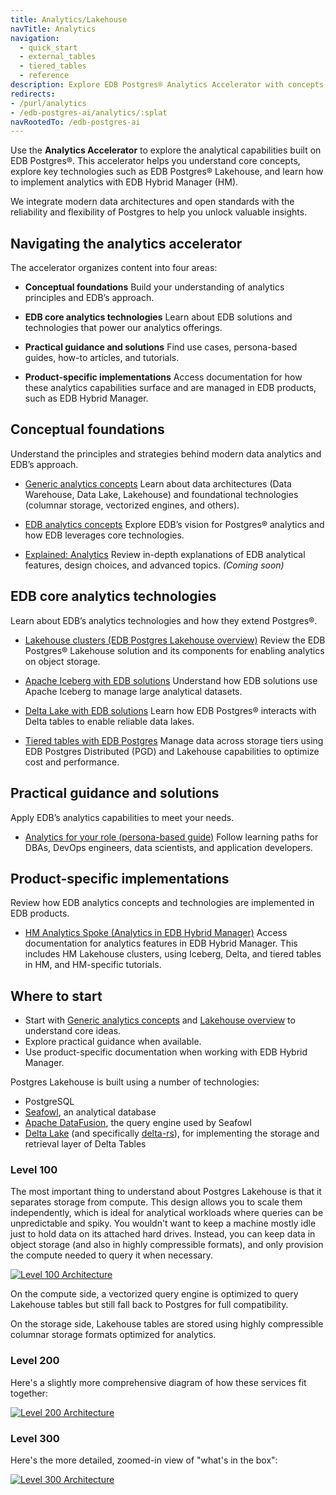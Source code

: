 ```yaml
---
title: Analytics/Lakehouse
navTitle: Analytics
navigation:
  - quick_start
  - external_tables
  - tiered_tables
  - reference
description: Explore EDB Postgres® Analytics Accelerator with concepts, tutorials, and reference material for Lakehouse and tiered tables.
redirects:
- /purl/analytics
- /edb-postgres-ai/analytics/:splat
navRootedTo: /edb-postgres-ai
---
```



Use the **Analytics Accelerator** to explore the analytical capabilities built on EDB Postgres®. This accelerator helps you understand core concepts, explore key technologies such as EDB Postgres® Lakehouse, and learn how to implement analytics with EDB Hybrid Manager (HM).

We integrate modern data architectures and open standards with the reliability and flexibility of Postgres to help you unlock valuable insights.

## Navigating the analytics accelerator

The accelerator organizes content into four areas:

- **Conceptual foundations**
Build your understanding of analytics principles and EDB’s approach.

- **EDB core analytics technologies**
Learn about EDB solutions and technologies that power our analytics offerings.

- **Practical guidance and solutions**
Find use cases, persona-based guides, how-to articles, and tutorials.

- **Product-specific implementations**
Access documentation for how these analytics capabilities surface and are managed in EDB products, such as EDB Hybrid Manager.

## Conceptual foundations

Understand the principles and strategies behind modern data analytics and EDB’s approach.

- [Generic analytics concepts](learn/explained/generic-concepts.mdx)
Learn about data architectures (Data Warehouse, Data Lake, Lakehouse) and foundational technologies (columnar storage, vectorized engines, and others).

- [EDB analytics concepts](learn/explained/analytics-concepts.mdx)
Explore EDB’s vision for Postgres® analytics and how EDB leverages core technologies.

- [Explained: Analytics](learn/explained)
Review in-depth explanations of EDB analytical features, design choices, and advanced topics. *(Coming soon)*

## EDB core analytics technologies

Learn about EDB’s analytics technologies and how they extend Postgres®.

- [Lakehouse clusters (EDB Postgres Lakehouse overview)](lakehouse)
Review the EDB Postgres® Lakehouse solution and its components for enabling analytics on object storage.

- [Apache Iceberg with EDB solutions](iceberg)
Understand how EDB solutions use Apache Iceberg to manage large analytical datasets.

- [Delta Lake with EDB solutions](delta_lake)
Learn how EDB Postgres® interacts with Delta tables to enable reliable data lakes.

- [Tiered tables with EDB Postgres](tiered_tables)
Manage data across storage tiers using EDB Postgres Distributed (PGD) and Lakehouse capabilities to optimize cost and performance.

## Practical guidance and solutions

Apply EDB’s analytics capabilities to meet your needs.

- [Analytics for your role (persona-based guide)](learn/personas)
Follow learning paths for DBAs, DevOps engineers, data scientists, and application developers.


## Product-specific implementations

Review how EDB analytics concepts and technologies are implemented in EDB products.

- [HM Analytics Spoke (Analytics in EDB Hybrid Manager)](#)
Access documentation for analytics features in EDB Hybrid Manager. This includes HM Lakehouse clusters, using Iceberg, Delta, and tiered tables in HM, and HM-specific tutorials.

## Where to start

- Start with [Generic analytics concepts](learn/explained/generic-concepts.mdx) and [Lakehouse overview](lakehouse) to understand core ideas.
- Explore practical guidance when available.
- Use product-specific documentation when working with EDB Hybrid Manager.

Postgres Lakehouse is built using a number of technologies:

-   PostgreSQL
-   [Seafowl](https://seafowl.io/), an analytical database
-   [Apache DataFusion](https://datafusion.apache.org/), the query engine used by Seafowl
-   [Delta Lake](https://delta.io) (and specifically [delta-rs](https://github.com/delta-io/delta-rs)),
for implementing the storage and retrieval layer of Delta Tables

### Level 100

The most important thing to understand about Postgres Lakehouse is that it
separates storage from compute. This design allows you to scale them independently,
which is ideal for analytical workloads where queries can be unpredictable and
spiky. You wouldn't want to keep a machine mostly idle just to hold data on
its attached hard drives. Instead, you can keep data in object storage (and also
in highly compressible formats), and only provision the compute needed to query
it when necessary.

[![Level 100 Architecture](images/level-100.svg)](images/level-100.svg)

On the compute side, a vectorized query engine is optimized to query Lakehouse
tables but still fall back to Postgres for full compatibility.

On the storage side, Lakehouse tables are stored using highly compressible
columnar storage formats optimized for analytics.

### Level 200

Here's a slightly more comprehensive diagram of how these services fit together:

[![Level 200 Architecture](images/level-200.svg)](images/level-200.svg)

### Level 300

Here's the more detailed, zoomed-in view of "what's in the box":

[![Level 300 Architecture](images/level-300.svg)](images/level-300.svg)

